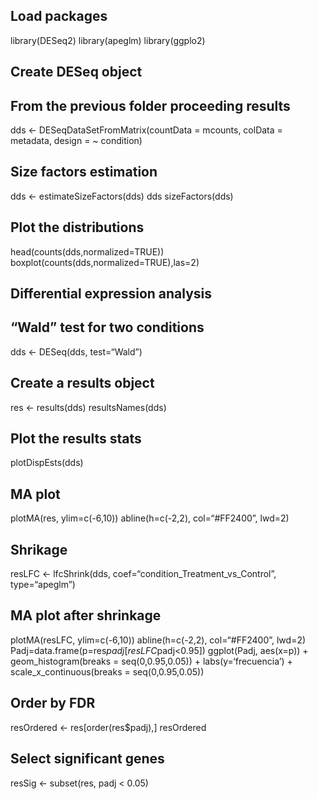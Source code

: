 ## Load packages

library(DESeq2)
library(apeglm)
library(ggplo2)

## Create DESeq object
## From the previous folder proceeding results
dds <- DESeqDataSetFromMatrix(countData = mcounts, colData = metadata, design = ~ condition)

## Size factors estimation
dds <- estimateSizeFactors(dds)
dds
sizeFactors(dds)

## Plot the distributions
head(counts(dds,normalized=TRUE))
boxplot(counts(dds,normalized=TRUE),las=2)

## Differential expression analysis

## "Wald" test for two conditions
dds <- DESeq(dds, test="Wald")

## Create a results object
res <- results(dds)
resultsNames(dds)

## Plot the results stats
plotDispEsts(dds)

## MA plot
plotMA(res, ylim=c(-6,10))
abline(h=c(-2,2), col="#FF2400", lwd=2)

## Shrikage
resLFC <- lfcShrink(dds, coef="condition_Treatment_vs_Control", type="apeglm")

## MA plot after shrinkage
plotMA(resLFC, ylim=c(-6,10))
abline(h=c(-2,2), col="#FF2400", lwd=2)
Padj=data.frame(p=res$padj[resLFC$padj<0.95])
ggplot(Padj, aes(x=p)) + geom_histogram(breaks = seq(0,0.95,0.05)) +
  labs(y='frecuencia') + scale_x_continuous(breaks = seq(0,0.95,0.05))


## Order by FDR
resOrdered <- res[order(res$padj),]
resOrdered

## Select significant genes
resSig <- subset(res, padj < 0.05)

